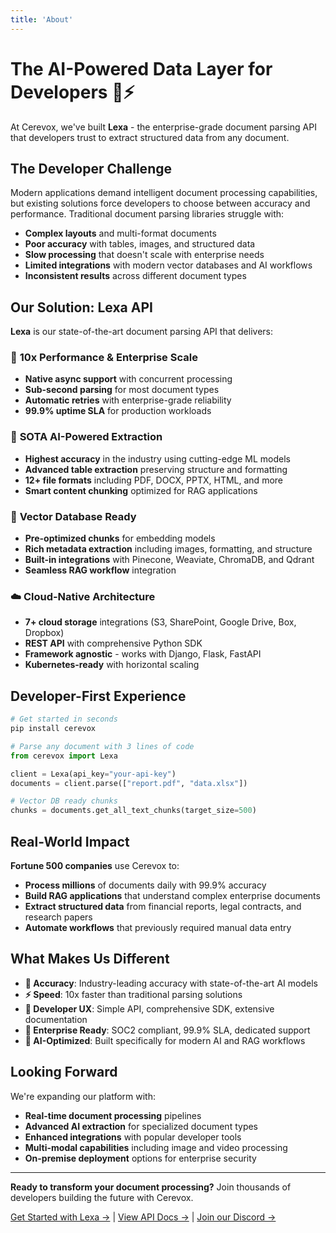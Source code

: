 ```yaml
---
title: 'About'
---
```


# The AI-Powered Data Layer for Developers 🧠⚡

At Cerevox, we've built **Lexa** - the enterprise-grade document parsing API that developers trust to extract structured data from any document.

## The Developer Challenge

Modern applications demand intelligent document processing capabilities, but existing solutions force developers to choose between accuracy and performance. Traditional document parsing libraries struggle with:

- **Complex layouts** and multi-format documents
- **Poor accuracy** with tables, images, and structured data
- **Slow processing** that doesn't scale with enterprise needs
- **Limited integrations** with modern vector databases and AI workflows
- **Inconsistent results** across different document types

## Our Solution: Lexa API

**Lexa** is our state-of-the-art document parsing API that delivers:

### 🚀 **10x Performance & Enterprise Scale**
- **Native async support** with concurrent processing
- **Sub-second parsing** for most document types
- **Automatic retries** with enterprise-grade reliability
- **99.9% uptime SLA** for production workloads

### 🧠 **SOTA AI-Powered Extraction**
- **Highest accuracy** in the industry using cutting-edge ML models
- **Advanced table extraction** preserving structure and formatting
- **12+ file formats** including PDF, DOCX, PPTX, HTML, and more
- **Smart content chunking** optimized for RAG applications

### 🔗 **Vector Database Ready**
- **Pre-optimized chunks** for embedding models
- **Rich metadata extraction** including images, formatting, and structure
- **Built-in integrations** with Pinecone, Weaviate, ChromaDB, and Qdrant
- **Seamless RAG workflow** integration

### ☁️ **Cloud-Native Architecture**
- **7+ cloud storage** integrations (S3, SharePoint, Google Drive, Box, Dropbox)
- **REST API** with comprehensive Python SDK
- **Framework agnostic** - works with Django, Flask, FastAPI
- **Kubernetes-ready** with horizontal scaling

## Developer-First Experience

```python
# Get started in seconds
pip install cerevox

# Parse any document with 3 lines of code
from cerevox import Lexa

client = Lexa(api_key="your-api-key")
documents = client.parse(["report.pdf", "data.xlsx"])

# Vector DB ready chunks
chunks = documents.get_all_text_chunks(target_size=500)
```

## Real-World Impact

**Fortune 500 companies** use Cerevox to:
- **Process millions** of documents daily with 99.9% accuracy
- **Build RAG applications** that understand complex enterprise documents
- **Extract structured data** from financial reports, legal contracts, and research papers
- **Automate workflows** that previously required manual data entry

## What Makes Us Different

- **🎯 Accuracy**: Industry-leading accuracy with state-of-the-art AI models
- **⚡ Speed**: 10x faster than traditional parsing solutions
- **🔧 Developer UX**: Simple API, comprehensive SDK, extensive documentation
- **🏢 Enterprise Ready**: SOC2 compliant, 99.9% SLA, dedicated support
- **🤖 AI-Optimized**: Built specifically for modern AI and RAG workflows

## Looking Forward

We're expanding our platform with:
- **Real-time document processing** pipelines
- **Advanced AI extraction** for specialized document types
- **Enhanced integrations** with popular developer tools
- **Multi-modal capabilities** including image and video processing
- **On-premise deployment** options for enterprise security

---

**Ready to transform your document processing?** Join thousands of developers building the future with Cerevox.

[Get Started with Lexa →](https://cerevox.ai/lexa) | [View API Docs →](https://docs.cerevox.ai) | [Join our Discord →](https://discord.gg/cerevox)


